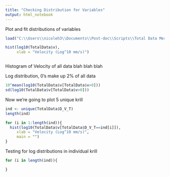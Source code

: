 ```yaml
---
title: "Checking Distribution for Variables"
output: html_notebook
---
```


Plot and fit distributions of variables

```r

load("C:\\Users\\nicoleh3\\Documents\\Post-doc\\Scripts\\Total Data Merged File.RData")

hist(log10(TotalData$v),
     xlab = "Velocity (Log^10 mm/s)")



```

Histogram of Velocity of all data blah blah blah

Log distribution, 0's make up 2% of all data

```r
10^mean(log10(TotalData$v[TotalData$v>0]))
sd(log10(TotalData$v[TotalData$v>0]))

```
Now we're going to plot 5 unique krill

```r
ind <- unique(TotalData$D_V_T)
length(ind)

for (i in 1:length(ind)){
  hist(log10(TotalData$v[TotalData$D_V_T==ind[i]]),
     xlab = "Velocity (Log^10 mm/s)",
     main = "")
}
```
Testing for log distributions in individual krill

```r
for (i in length(ind)){

}


```


